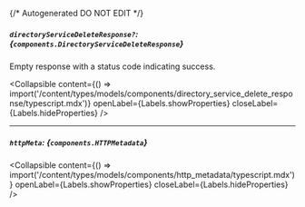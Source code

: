 {/* Autogenerated DO NOT EDIT  */}

##### `directoryServiceDeleteResponse?`: *{`components.DirectoryServiceDeleteResponse`}*
Empty response with a status code indicating success.

<Collapsible content={() => import('/content/types/models/components/directory_service_delete_response/typescript.mdx')} openLabel={Labels.showProperties} closeLabel={Labels.hideProperties} />


---
##### `httpMeta`: *{`components.HTTPMetadata`}*

<Collapsible content={() => import('/content/types/models/components/http_metadata/typescript.mdx')} openLabel={Labels.showProperties} closeLabel={Labels.hideProperties} />



